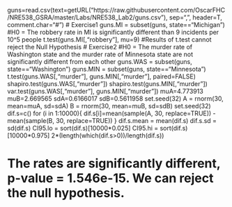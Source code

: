 guns=read.csv(text=getURL("https://raw.githubusercontent.com/OscarFHC/NRE538_GSRA/master/Labs/NRE538_Lab2/guns.csv"), sep=",", header=T, comment.char="#")
# Exercise1
guns.MI = subset(guns, state=="Michigan")
#H0 = The robbery rate in MI is significantly different than 9 incidents per 10^5 people
t.test(guns.MI[,"robbery"], mu=9)
#Results of t.test cannot reject the Null Hypothesis 
# Exercise2
#H0 = The murder rate of Washington state and the murder rate of Minnesota state are not significantly different from each other
guns.WAS = subset(guns, state=="Washington")
guns.MIN = subset(guns, state=="Minnesota")
t.test(guns.WAS[,"murder"], guns.MIN[,"murder"], paired=FALSE)
shapiro.test(guns.WAS[,"murder"])
shapiro.test(guns.MIN[,"murder"])
var.test(guns.WAS[,"murder"], guns.MIN[,"murder"])
muA=4.773913
muB=2.669565
sdA=0.6166017
sdB=0.5611958
set.seed(32)
A = rnorm(30, mean=muA, sd=sdA)
B = rnorm(30, mean=muB, sd=sdB)
set.seed(32)
dif.s=c() 
for (i in 1:10000){
  dif.s[i]=mean(sample(A, 30, replace=TRUE)) - mean(sample(B, 30, replace=TRUE))
}
dif.s.mean = mean(dif.s)
dif.s.sd = sd(dif.s)
CI95.lo = sort(dif.s)[10000*0.025]
CI95.hi = sort(dif.s)[10000*0.975]
2*(length(which(dif.s>0))/length(dif.s))

# The rates are significantly different, p-value = 1.546e-15. We can reject the null hypothesis.